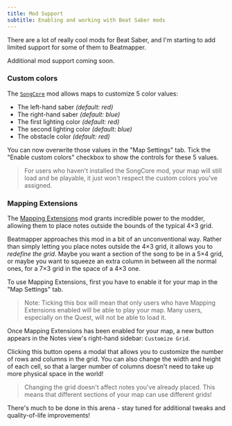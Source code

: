 ```yaml
---
title: Mod Support
subtitle: Enabling and working with Beat Saber mods
---
```


There are a lot of really cool mods for Beat Saber, and I'm starting to add limited support for some of them to Beatmapper.

Additional mod support coming soon.

### Custom colors

The [`SongCore`](https://github.com/Kylemc1413/SongCore) mod allows maps to customize 5 color values:

- The left-hand saber _(default: red)_
- The right-hand saber _(default: blue)_
- The first lighting color _(default: red)_
- The second lighting color _(default: blue)_
- The obstacle color _(default: red)_

You can now overwrite those values in the "Map Settings" tab. Tick the "Enable custom colors" checkbox to show the controls for these 5 values.

> For users who haven't installed the SongCore mod, your map will still load and be playable, it just won't respect the custom colors you've assigned.

### Mapping Extensions

The [Mapping Extensions](https://github.com/Kylemc1413/MappingExtensions) mod grants incredible power to the modder, allowing them to place notes outside the bounds of the typical 4×3 grid.

Beatmapper approaches this mod in a bit of an unconventional way. Rather than simply letting you place notes outside the 4×3 grid, it allows you to _redefine the grid_. Maybe you want a section of the song to be in a 5×4 grid, or maybe you want to squeeze an extra column in between all the normal ones, for a 7×3 grid in the space of a 4×3 one.

To use Mapping Extensions, first you have to enable it for your map in the "Map Settings" tab.

> Note: Ticking this box will mean that only users who have Mapping Extensions enabled will be able to play your map. Many users, especially on the Quest, will not be able to load it.

Once Mapping Extensions has been enabled for your map, a new button appears in the Notes view's right-hand sidebar: `Customize Grid`.

Clicking this button opens a modal that allows you to customize the number of rows and columns in the grid. You can also change the width and height of each cell, so that a larger number of columns doesn't need to take up more physical space in the world!

> Changing the grid doesn't affect notes you've already placed. This means that different sections of your map can use different grids!

There's much to be done in this arena - stay tuned for additional tweaks and quality-of-life improvements!
